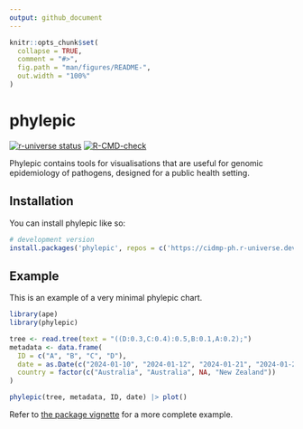 ```yaml
---
output: github_document
---
```


<!-- README.md is generated from README.Rmd. Please edit that file -->

```r
knitr::opts_chunk$set(
  collapse = TRUE,
  comment = "#>",
  fig.path = "man/figures/README-",
  out.width = "100%"
)
```

# phylepic

<!-- badges: start -->
[![r-universe status](https://cidm-ph.r-universe.dev/badges/phylepic)](https://cidm-ph.r-universe.dev)
[![R-CMD-check](https://github.com/cidm-ph/phylepic/actions/workflows/R-CMD-check.yaml/badge.svg)](https://github.com/cidm-ph/phylepic/actions/workflows/R-CMD-check.yaml)
<!-- badges: end -->

Phylepic contains tools for visualisations that are useful for genomic epidemiology
of pathogens, designed for a public health setting.

## Installation

You can install phylepic like so:

``` r
# development version
install.packages('phylepic', repos = c('https://cidmp-ph.r-universe.dev', 'https://cloud.r-project.org'))
```

## Example

This is an example of a very minimal phylepic chart.

```r
library(ape)
library(phylepic)

tree <- read.tree(text = "((D:0.3,C:0.4):0.5,B:0.1,A:0.2);")
metadata <- data.frame(
  ID = c("A", "B", "C", "D"),
  date = as.Date(c("2024-01-10", "2024-01-12", "2024-01-21", "2024-01-23")),
  country = factor(c("Australia", "Australia", NA, "New Zealand"))
)

phylepic(tree, metadata, ID, date) |> plot()
```

Refer to [the package vignette](https://cidm-ph.github.io/phylepic/articles/phylepic.html) for a more complete example.
